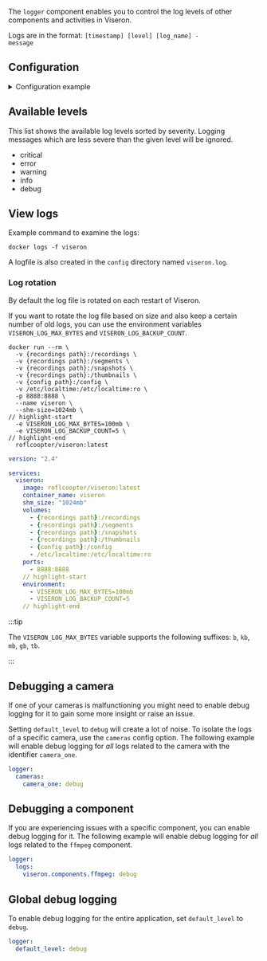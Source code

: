 


<ComponentHeader meta={ComponentMetadata} />

The `logger` component enables you to control the log levels of other components and activities in Viseron.

Logs are in the format: <code>[timestamp] [level] [log_name] - message</code>

## Configuration

<details>
  <summary>Configuration example</summary>

```yaml
logger:
  default_level: info
  logs:
    viseron.components.ffmpeg: debug
    viseron.components.edgetpu: debug
  cameras:
    camera_one: debug
```

</details>

<ComponentConfiguration config={config} />

## Available levels

This list shows the available log levels sorted by severity.
Logging messages which are less severe than the given level will be ignored.

- critical
- error
- warning
- info
- debug

## View logs

Example command to examine the logs:

```shell
docker logs -f viseron
```

A logfile is also created in the `config` directory named `viseron.log`.

### Log rotation

By default the log file is rotated on each restart of Viseron.

If you want to rotate the log file based on size and also keep a certain number of old logs, you can use the environment variables `VISERON_LOG_MAX_BYTES` and `VISERON_LOG_BACKUP_COUNT`.

<Tabs groupId="docker-type">
<TabItem value="docker" label="Docker">

```shell
docker run --rm \
  -v {recordings path}:/recordings \
  -v {recordings path}:/segments \
  -v {recordings path}:/snapshots \
  -v {recordings path}:/thumbnails \
  -v {config path}:/config \
  -v /etc/localtime:/etc/localtime:ro \
  -p 8888:8888 \
  --name viseron \
  --shm-size=1024mb \
// highlight-start
  -e VISERON_LOG_MAX_BYTES=100mb \
  -e VISERON_LOG_BACKUP_COUNT=5 \
// highlight-end
  roflcoopter/viseron:latest
```

</TabItem>
<TabItem value="docker-compose" label="Docker-Compose">

```yaml
version: "2.4"

services:
  viseron:
    image: roflcoopter/viseron:latest
    container_name: viseron
    shm_size: "1024mb"
    volumes:
      - {recordings path}:/recordings
      - {recordings path}:/segments
      - {recordings path}:/snapshots
      - {recordings path}:/thumbnails
      - {config path}:/config
      - /etc/localtime:/etc/localtime:ro
    ports:
      - 8888:8888
    // highlight-start
    environment:
      - VISERON_LOG_MAX_BYTES=100mb
      - VISERON_LOG_BACKUP_COUNT=5
    // highlight-end

```

</TabItem>
</Tabs>

:::tip

The `VISERON_LOG_MAX_BYTES` variable supports the following suffixes: `b`, `kb`, `mb`, `gb`, `tb`.

:::

## Debugging a camera

If one of your cameras is malfunctioning you might need to enable debug logging for it to gain some more insight or raise an issue.

Setting `default_level` to `debug` will create a lot of noise.
To isolate the logs of a specific camera, use the `cameras` config option.
The following example will enable debug logging for _all_ logs related to the camera with the identifier `camera_one`.

```yaml
logger:
  cameras:
    camera_one: debug
```

## Debugging a component

If you are experiencing issues with a specific component, you can enable debug logging for it.
The following example will enable debug logging for _all_ logs related to the `ffmpeg` component.

```yaml
logger:
  logs:
    viseron.components.ffmpeg: debug
```

## Global debug logging

To enable debug logging for the entire application, set `default_level` to `debug`.

```yaml
logger:
  default_level: debug
```
